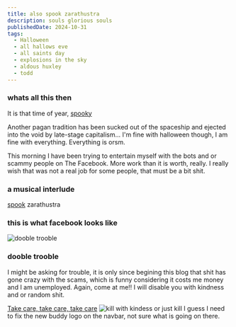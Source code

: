 ```yaml
---
title: also spook zarathustra
description: souls glorious souls
publishedDate: 2024-10-31
tags:
  - Halloween
  - all hallows eve
  - all saints day
  - explosions in the sky
  - aldous huxley
  - todd
---
```


### whats all this then

It is that time of year, [spooky](https://www.youtube.com/watch?v=pUGEuNkfMpc)

Another pagan tradition has been sucked out of the spaceship and ejected
into the void by late-stage capitalism...
I'm fine with halloween though, I am fine with everything.
Everything is orsm.

This morning I have been trying to entertain myself with the bots and or scammy people on
The Facebook. More work than it is worth, really. I really wish that was not a real job for
some people, that must be a bit shit.

### a musical interlude

[spook](https://www.youtube.com/watch?v=Szdziw4tI9o) zarathustra

### this is what facebook looks like

![dooble trooble](@/assets/scamtast.jpg)

### dooble trooble

I might be asking for trouble, it is only since begining this blog that shit has gone
crazy with the scams, which is funny considering it costs me money and I am unemployed.
Again, come at me!!
I will disable you with kindness and or random shit.

[Take care, take care, take care](https://www.youtube.com/watch?v=P4qJubd1haw)
![kill with kindess or just kill](@/assets/killwithkindness.jpg)
I guess I need to fix the new buddy logo on the navbar, not sure what is going on there.
